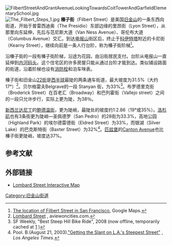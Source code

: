 [[File:FilbertStreetAndGrantAvenueLookingTowardsCoitTowerAndGarfieldElementarySchool.jpg|thumb]]
[[File:The_Filbert_Steps_1.jpg|thumb]]
'''榛子街'''（Filbert Street）是美国[[旧金山|旧金山]]的一条东西向街道，开始于普雷西迪奥（The Presidio）东部边缘的里昂街（Lyon Street），从那里向东延伸，先后与范尼斯大道（Van Ness Avenue）、哥伦布大道（Columbus Avenue）交汇。到达[[电报山|电报山]]街区后，终止于[[科伊特塔|科伊特塔]]附近的卡尼街（Kearny Street），继续向前是一条人行台阶，称为榛子街阶梯<ref>[http://maps.google.com/maps?q=Filbert+St,+San+Francisco,+CA,+USA&sa=X&oi=map&ct=title The location of Filbert Street in San Francisco], Google Maps.</ref>。

沿榛子街的一段有榛子街阶梯，沿途为花园，由沿街居民支付。台阶从电报山一直延伸到[[内河码头_(旧金山)|内河码头]]。这个住宅区的许多房屋只能从通过台阶才能到达。类似铺设路面的街道，沿着阶梯也设有[[消防栓|消防栓]]和泊车咪表。 

榛子街和旧金山[[22街_(旧金山)|22街]]是[[西半球|西半球]]最陡的两条通车街道，最大坡度为31.5%（大约17°）<ref>[http://www.aviewoncities.com/sf/lombardstreet.htm Lombard Street] {{Wayback|url=http://www.aviewoncities.com/sf/lombardstreet.htm |date=20200217222731 }}, aviewoncities.com.</ref>。贝尔格雷夫Belgrave的一段 Stanyan 街，为33%<ref>SF Weekly, "Best Steep Hill Bike Ride", 2008 (now offline, temporarily cached at [http://www.sfweekly.com/bestof/2008/award/best-steep-hill-bike-ride-1033194/] {{webarchive|url=https://web.archive.org/web/20120717065435/http://www.sfweekly.com/bestof/2008/award/best-steep-hill-bike-ride-1033194/ |date=2012-07-17 }})</ref>。布罗德里克街（Broderick Street）在百老汇（Broadway）和巴列霍街（Vallejo street）之间的一段只允许步行，实际上更为陡，为38％。

[[新西兰|新西兰]][[达尼丁|达尼丁]]的[[鲍德温街|鲍德温街]]，更为陡峭，最陡处的坡度约1:2.86（19°或35%）。[[洛杉矶|洛杉矶]]也有3条街更为陡峭—圣佩德罗（San Pedro）的28街为33.3%，高地公园（Highland Park）的埃尔德雷德街（Eldred Street）为33%，而银湖（Silver Lake）的巴克斯特街（Baxter Street）为32%<ref>Pool. B.(August 21, 2003).[http://www.walkinginla.com/2004/Feb15/EldredSt.html "Getting the Slant on L.A.'s Steepest Street"] {{Wayback|url=http://www.walkinginla.com/2004/Feb15/EldredSt.html |date=20201030183301 }}, ''Los Angeles Times''.</ref>。[[匹兹堡|匹兹堡]]的[[Canton_Avenue|Canton Avenue]]也比榛子街更陡峭，坡度达37%。

== 参考文献 ==
{{reflist}}

== 外部链接 ==
*[https://web.archive.org/web/20110716003515/http://map.sanfranciscohiltonhotel.com/?bid=207&vid=30758 Lombard Street Interactive Map]

{{coord|37.79948|N|122.42425|W|display=title}}

[[Category:旧金山街道|Category:旧金山街道]]